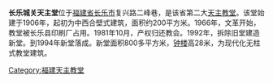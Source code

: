 '''长乐城关天主堂'''位于[[福建省|福建省]][[长乐市|长乐市]]复兴路二峰巷，是该省第二大[[天主教堂|天主教堂]]。该堂始建于1906年，起初为中西合壁式建筑，面积约200平方米。1966年，文革开始，教堂被长乐县印刷厂占用。1981年10月，产权归还教会。1992年，拆除旧堂建造新堂。到1994年新堂落成。新堂面积800多平方米，[[钟楼|钟楼]]高28米，为现代化无柱式教堂建筑。

{{Religion-buil-stub}}

[[Category:福建天主教堂|Category:福建天主教堂]]